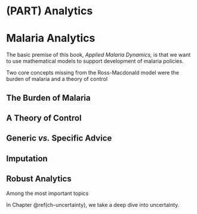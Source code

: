 # (PART) Analytics {-}

# Malaria Analytics 

The basic premise of this book, *Applied Malaria Dynamics,* is that we want to use mathematical models to support development of malaria policies. 

Two core concepts missing from the Ross-Macdonald model were the burden of malaria and a theory of control 

## The Burden of Malaria

## A Theory of Control  

## Generic *vs.* Specific Advice 

## Imputation 

## Robust Analytics

Among the most important topics 

In Chapter \@ref(ch-uncertainty), we take a deep dive into uncertainty. 